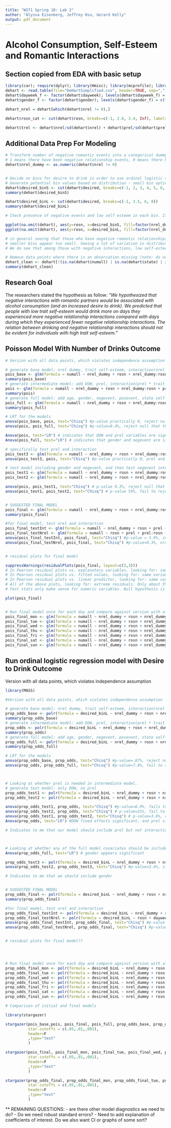 ```yaml
---
title: "W271 Spring 18: Lab 2"
author: "Alyssa Eisenberg, Jeffrey Hsu, Gerard Kelly"
output: pdf_document
---
```


# Alcohol Consumption, Self-Esteem and Romantic Interactions

## Section copied from EDA with basic setup
```r
library(car); require(dplyr); library(Hmisc); library(mcprofile); library(ggplot2); library(gridExtra); library(reshape2); library(GGally); library(ggcorrplot)
dehart <- read.table(file="DeHartSimplified.csv", header=TRUE, sep=",")
dehart$dayweek_f <- factor(dehart$dayweek); levels(dehart$dayweek_f) = c("mon","tue","wed","thu","fri","sat","sun")
dehart$gender_f <- factor(dehart$gender); levels(dehart$gender_f) = c("male","female")

dehart_nrel = dehart[which(dehart$nrel != 0),]

dehart$rosn_cat <- cut(dehart$rosn, breaks=c(-1, 2.8, 3.4, Inf), labels = c("low", "mid", "high"))

dehart$trel <- dehart$nrel/sd(dehart$nrel) + dehart$prel/sd(dehart$prel)
```

## Additional Data Prep For Modeling
```r
# Transform number of negative romantic events into a categorical dummy variable (0 vs any events) because there is only a small amount of variation above 0. This removes points with potential high leverage (those with high number of negative romantic events)
# 1 means there have been negative relationship events, 0 means there have not
dehart$nrel_dummy <- as.numeric(dehart$nrel != 0)


# Decide on bins for desire to drink in order to use ordinal logistic regression model
# Generate potential bin values based on distribution - small bin option for each 1 unit interval, large bin option based on where distribution density increases and then drops again
dehart$desired_binS <- cut(dehart$desired, breaks=c(-1, 2, 3, 4, 5, 6, 7, 8))
summary(dehart$desired_binS)

dehart$desired_binL <- cut(dehart$desired, breaks=c(-1, 3.5, 6, 8))
summary(dehart$desired_binL)

# Check presence of negative events and low self esteem in each bin. If not enough variation, may need to use larger bins

ggplot(na.omit(dehart), aes(y=rosn, x=desired_binS, fill=factor(nrel_dummy))) + geom_boxplot()
ggplot(na.omit(dehart), aes(y=rosn, x=desired_binL, fill=factor(nrel_dummy))) + geom_boxplot()

# in general seeing that those who have negative romantic relationships tend to not have the very low levels of self-esteem. Perhaps those with too low self-esteem don't event ry to have romantic interactions?
# smaller bins appear too small. Seeing a lot of variation in distributions of self-esteem across those with some negative interactions, likely due to the small number of data points in each category. Larger bins appear a bit more stable
# We do see that among those with negative interactions, low self-esteem is only showing up with a high desire to drink. ANd high self-esteem shows up across the full range of desire to drink

# Remove data points where there is an observation missing (note: do not remove the entire individual)
dehart_clean <- dehart[!(is.na(dehart$numall) | is.na(dehart$state) | is.na(dehart$desired)),]
summary(dehart_clean)
```


## Research Goal
The researchers stated the hypothesis as follow: *"We hypothesized that negative interactions with romantic partners would be associated with alcohol consumption (and an increased desire to drink). We predicted that people with low trait self-esteem would drink more on days they experienced more negative relationship interactions compared with days during which they experienced fewer negative relationship interactions. The relation between drinking and negative relationship interactions should not be evident for individuals with high trait self-esteem."*  




## Poisson Model With Number of Drinks Outcome

```r
# Version with all data points, which violates independence assumption

# generate base model: nrel dummy, trait self-esteem, interaction(nrel * trait self-esteem)
pois_base <- glm(formula = numall ~ nrel_dummy + rosn + nrel_dummy:rosn, data=dehart_clean, family=poisson(link=log))
summary(pois_base)
# generate intermediate model: add DOW, prel, interaction(prel * trait self-esteem)
pois <- glm(formula = numall ~ nrel_dummy + rosn + nrel_dummy:rosn + prel + prel:rosn + dayweek_f, data=dehart_clean, family=poisson(link=log))
summary(pois)
# generate full model: add age, gender, negevent, posevent, state self-esteem
pois_full <- glm(formula = numall ~ nrel_dummy + rosn + nrel_dummy:rosn + prel + prel:rosn + dayweek_f + age + gender_f + negevent + posevent + state, data=dehart_clean, family=poisson(link=log))
summary(pois_full)

# LRT for the models
anova(pois_base, pois, test="Chisq") #p-value practically 0, reject null that they explain the same amount of variance
anova(pois, pois_full, test="Chisq") #p-value=0.4%, reject null that they explain the same amount of variance

Anova(pois, test="LR") # indicates that DOW and prel variables are significant
Anova(pois_full, test="LR") # indicates that gender and negevent are significant

# specifically test prel and interaction
pois_test3 <- glm(formula = numall ~ nrel_dummy + rosn + nrel_dummy:rosn + dayweek_f, data=dehart_clean, family=poisson(link=log))
anova(pois_test3, pois, test="Chisq") #p-value practically 0, prel and interaction are significant

# test model including gender and negevent, and then test negevent interaction
pois_test1 <- glm(formula = numall ~ nrel_dummy + rosn + nrel_dummy:rosn + prel + prel:rosn + dayweek_f + gender_f + negevent, data=dehart_clean, family=poisson(link=log))
pois_test2 <- glm(formula = numall ~ nrel_dummy + rosn + nrel_dummy:rosn + prel + prel:rosn + dayweek_f + gender_f + negevent + negevent:rosn, data=dehart_clean, family=poisson(link=log))

anova(pois, pois_test1, test="Chisq") # p-value 0.3%, reject null that they explain same variance
anova(pois_test1, pois_test2, test="Chisq") # p-value 59%, fail to reject null that they explain same variance


# SUGGESTED FINAL MODEL
pois_final <- glm(formula = numall ~ nrel_dummy + rosn + nrel_dummy:rosn + prel + prel:rosn + dayweek_f + gender_f + negevent, data=dehart_clean, family=poisson(link=log))
summary(pois_final)

#for final model, test nrel and interaction
pois_final_testInt <- glm(formula = numall ~ nrel_dummy + rosn + prel + prel:rosn + dayweek_f + gender_f + negevent, data=dehart_clean, family=poisson(link=log))
pois_final_testNrel <- glm(formula = numall ~ rosn + prel + prel:rosn + dayweek_f + gender_f + negevent, data=dehart_clean, family=poisson(link=log))
anova(pois_final_testInt, pois_final, test="Chisq") #p-value = 3.9%, interaction term is signficant
anova(pois_final_testNrel, pois_final, test="Chisq") #p-value=0.3%, nrel and interaction jointly significant


# residual plots for final model

suppressWarnings(residualPlots(pois_final, layout=c(3,3)))
# In Pearson residual plots vs. explanatory variables, looking for: same variance throughout range of response, and no serious fluctuations in the mean value (no curvature). This implies we have the correct underlying form of explanatory variables
# In Pearson residual plots vs. fitted values, looking for: same variance and no fluctuation in mean. This implies we have the correct link function
# In Pearson residual plots vs. linear predictor, looking for: same variance and no fluctuation in mean. This implies we have the correct link function
# All of the above plots, looking for: extreme residuals. Only about 5% should be beyond abs(2), typically none beyond abs(3). Large number of extreme residuals indicates overdispersion, meaning there is more variability to the counts that what the model assumes (or there is a missing explanatory variable from the model)
# Test stats only make sense for numeric variables. Null hypothesis is that there is a relationship btwn residuals and variable. We want to reject the null

plot(pois_final)


# Run final model once for each day and compare against version with all data
pois_final_mon <- glm(formula = numall ~ nrel_dummy + rosn + nrel_dummy:rosn + prel + prel:rosn + gender_f + negevent, data=subset(dehart_clean, dayweek_f=="mon"), family=poisson(link=log))
pois_final_tue <- glm(formula = numall ~ nrel_dummy + rosn + nrel_dummy:rosn + prel + prel:rosn + gender_f + negevent, data=subset(dehart_clean, dayweek_f=="tue"), family=poisson(link=log))
pois_final_wed <- glm(formula = numall ~ nrel_dummy + rosn + nrel_dummy:rosn + prel + prel:rosn + gender_f + negevent, data=subset(dehart_clean, dayweek_f=="wed"), family=poisson(link=log))
pois_final_thu <- glm(formula = numall ~ nrel_dummy + rosn + nrel_dummy:rosn + prel + prel:rosn + gender_f + negevent, data=subset(dehart_clean, dayweek_f=="thu"), family=poisson(link=log))
pois_final_fri <- glm(formula = numall ~ nrel_dummy + rosn + nrel_dummy:rosn + prel + prel:rosn + gender_f + negevent, data=subset(dehart_clean, dayweek_f=="fri"), family=poisson(link=log))
pois_final_sat <- glm(formula = numall ~ nrel_dummy + rosn + nrel_dummy:rosn + prel + prel:rosn + gender_f + negevent, data=subset(dehart_clean, dayweek_f=="sat"), family=poisson(link=log))
pois_final_sun <- glm(formula = numall ~ nrel_dummy + rosn + nrel_dummy:rosn + prel + prel:rosn + gender_f + negevent, data=subset(dehart_clean, dayweek_f=="sun"), family=poisson(link=log))


```



## Run ordinal logistic regression model with Desire to Drink Outcome

Version with all data points, which violates independence assumption
```r

library(MASS)

#Version with all data points, which violates independence assumption

# generate base model: nrel dummy, trait self-esteem, interaction(nrel * trait self-esteem)
prop_odds_base <- polr(formula = desired_binL ~ nrel_dummy + rosn + nrel_dummy:rosn, data=dehart_clean, method="logistic")
summary(prop_odds_base)
# generate intermediate model: add DOW, prel, interaction(prel * trait self-esteem)
prop_odds <- polr(formula = desired_binL ~ nrel_dummy + rosn + nrel_dummy:rosn + prel + prel:rosn + dayweek_f, data=dehart_clean, method="logistic")
summary(prop_odds)
# generate full model: add age, gender, negevent, posevent, state self-esteem
prop_odds_full <- polr(formula = desired_binL ~ nrel_dummy + rosn + nrel_dummy:rosn + prel + prel:rosn + dayweek_f + age + gender_f + negevent + posevent + state, data=dehart_clean, method="logistic")
summary(prop_odds_full)

# LRT for the models
anova(prop_odds_base, prop_odds, test="Chisq") #p-value=.07%, reject null that they explain the same amount of variance
anova(prop_odds, prop_odds_full, test="Chisq") #p-value=7.8%, fail to reject at 5% level that they explain the same amount of variance



# Looking at whether prel is needed in intermediate model.
# generate test model: only DOW, no prel
prop_odds_test1 <- polr(formula = desired_binL ~ nrel_dummy + rosn + nrel_dummy:rosn + dayweek_f, data=dehart_clean, method="logistic")
prop_odds_test2 <- polr(formula = desired_binL ~ nrel_dummy + rosn + nrel_dummy:rosn + dayweek_f + prel, data=dehart_clean, method="logistic")

anova(prop_odds_test1, prop_odds, test="Chisq") #p-value=6.9%, fails to reject at 5% level that prel and interaction do not explain more variance
anova(prop_odds_test2, prop_odds, test="Chisq") # p-value=31%, fail to reject that prel interaction explains more variance
anova(prop_odds_test1, prop_odds_test2, test="Chisq") # p-value=3.8%, reject null that they explain same variance
Anova(prop_odds, test="LR") #DOW fixed effects significant, and prel significant at 5% level

# Indicates to me that our model should include prel but not interaction



# Looking at whether any of the full model covariates should be included in final model.
Anova(prop_odds_full, test="LR") # gender appears significant

prop_odds_test3 <- polr(formula = desired_binL ~ nrel_dummy + rosn + nrel_dummy:rosn + dayweek_f + prel + gender_f, data=dehart_clean, method="logistic")
anova(prop_odds_test2, prop_odds_test3, test="Chisq") #p-value=3.4%, significant at 5% level to reject that these models explain the same variance

# Indicates to me that we should include gender


# SUGGESTED FINAL MODEL
prop_odds_final <- polr(formula = desired_binL ~ nrel_dummy + rosn + nrel_dummy:rosn + dayweek_f + prel + gender_f, data=dehart_clean, method="logistic")
summary(prop_odds_final)

#for final model, test nrel and interaction
prop_odds_final_testInt <- polr(formula = desired_binL ~ nrel_dummy + rosn + dayweek_f + prel + gender_f, data=dehart_clean, method="logistic")
prop_odds_final_testNrel <- polr(formula = desired_binL ~ rosn + dayweek_f + prel + gender_f, data=dehart_clean, method="logistic")
anova(prop_odds_final_testInt, prop_odds_final, test="Chisq") #p-value = 20%, interaction term is not significant
anova(prop_odds_final_testNrel, prop_odds_final, test="Chisq") #p-value=9%, nrel and interaction not jointly significant at 5% level


# residual plots for final model??




# Run final model once for each day and compare against version with all data
prop_odds_final_mon <- polr(formula = desired_binL ~ nrel_dummy + rosn + nrel_dummy:rosn + prel + gender_f, data=subset(dehart_clean, dayweek_f=="mon"), method="logistic")
prop_odds_final_tue <- polr(formula = desired_binL ~ nrel_dummy + rosn + nrel_dummy:rosn + prel + gender_f, data=subset(dehart_clean, dayweek_f=="tue"), method="logistic")
prop_odds_final_wed <- polr(formula = desired_binL ~ nrel_dummy + rosn + nrel_dummy:rosn + prel + gender_f, data=subset(dehart_clean, dayweek_f=="wed"), method="logistic")
prop_odds_final_thu <- polr(formula = desired_binL ~ nrel_dummy + rosn + nrel_dummy:rosn + prel + gender_f, data=subset(dehart_clean, dayweek_f=="thu"), method="logistic")
prop_odds_final_fri <- polr(formula = desired_binL ~ nrel_dummy + rosn + nrel_dummy:rosn + prel + gender_f, data=subset(dehart_clean, dayweek_f=="fri"), method="logistic")
prop_odds_final_sat <- polr(formula = desired_binL ~ nrel_dummy + rosn + nrel_dummy:rosn + prel + gender_f, data=subset(dehart_clean, dayweek_f=="sat"), method="logistic")
prop_odds_final_sun <- polr(formula = desired_binL ~ nrel_dummy + rosn + nrel_dummy:rosn + prel + gender_f, data=subset(dehart_clean, dayweek_f=="sun"), method="logistic")

```

```r
# Comparison of initial and final models

library(stargazer)

stargazer(pois_base,pois, pois_final, pois_full, prop_odds_base, prop_odds, prop_odds_final, prop_odds_full,
          star.cutoffs = c(.05,.01,.001),
          header=F
          ,type="text"
          )

stargazer(pois_final, pois_final_mon, pois_final_tue, pois_final_wed, pois_final_thu, pois_final_fri, pois_final_sat, pois_final_sun,
          star.cutoffs = c(.05,.01,.001),
          header=F
          ,type="text"
          )

stargazer(prop_odds_final, prop_odds_final_mon, prop_odds_final_tue, prop_odds_final_wed, prop_odds_final_thu, prop_odds_final_fri, prop_odds_final_sat, prop_odds_final_sun,
          star.cutoffs = c(.05,.01,.001),
          header=F
          ,type="text"
          )
```


** REMAINING QUESTIONS:
- are there other model diagnostics we need to do?
- Do we need robust standard errors?
- Need to add explanation of coefficients of interest. Do we also want CI or graphs of some sort?


